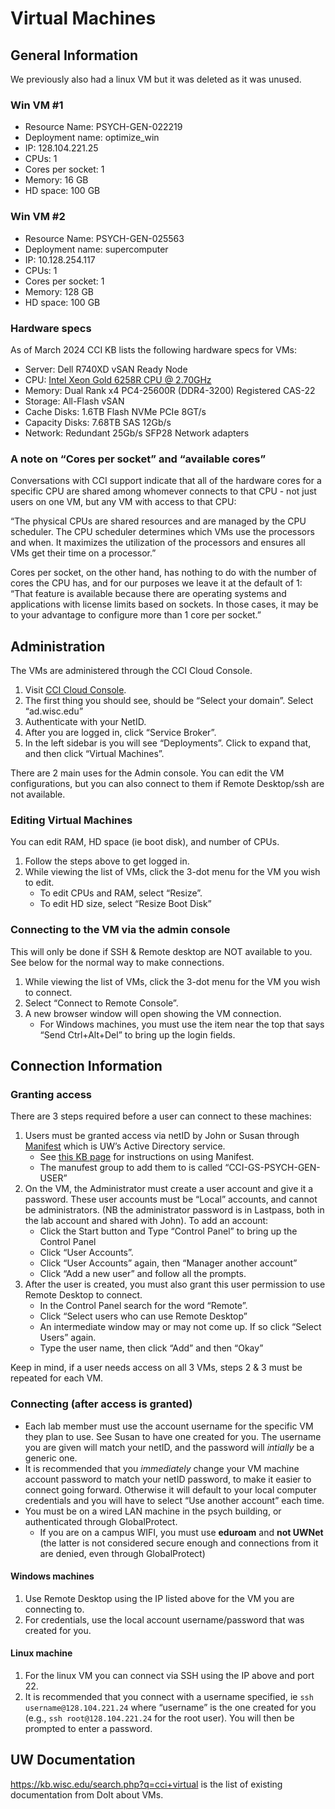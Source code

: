 # Virtual Machines

## General Information

We previously also had a linux VM but it was deleted as it was unused.

### Win VM #1

* Resource Name: PSYCH-GEN-022219
* Deployment name: optimize_win
* IP: 128.104.221.25  
* CPUs: 1
* Cores per socket: 1
* Memory: 16 GB
* HD space: 100 GB

### Win VM #2

* Resource Name: PSYCH-GEN-025563 
* Deployment name: supercomputer
* IP: 10.128.254.117   
* CPUs: 1
* Cores per socket: 1
* Memory: 128 GB
* HD space: 100 GB

### Hardware specs
As of March 2024 CCI KB lists the following hardware specs for VMs:

* Server: Dell R740XD vSAN Ready Node
* CPU: [Intel Xeon Gold 6258R CPU @ 2.70GHz](https://ark.intel.com/content/www/us/en/ark/products/199350/intel-xeon-gold-6258r-processor-38-5m-cache-2-70-ghz.html)
* Memory: Dual Rank x4 PC4-25600R (DDR4-3200) Registered CAS-22
* Storage: All-Flash vSAN
* Cache Disks: 1.6TB Flash NVMe PCIe 8GT/s
* Capacity Disks: 7.68TB SAS 12Gb/s
* Network: Redundant 25Gb/s SFP28 Network adapters


### A note on "Cores per socket" and "available cores"
Conversations with CCI support indicate that all of the hardware cores for a specific CPU are shared among whomever connects to that CPU - not just users on one VM, but any VM with access to that CPU: 

"The physical CPUs are shared resources and are managed by the CPU scheduler. The CPU scheduler determines which VMs use the processors and when. It maximizes the utilization of the processors and ensures all VMs get their time on a processor."

Cores per socket, on the other hand, has nothing to do with the number of cores the CPU has, and for our purposes we leave it at the default of 1: "That feature is available because there are operating systems and applications with license limits based on sockets. In those cases, it may be to your advantage to configure more than 1 core per socket."

## Administration

The VMs are administered through the CCI Cloud Console.

1. Visit [CCI Cloud Console](https://cci-one-vra-01.cci.wisc.edu/csp/gateway/portal/#/consumer). 
2. The first thing you should see, should be "Select your domain". Select "ad.wisc.edu"
2. Authenticate with your NetID.
3. After you are logged in, click "Service Broker". 
4. In the left sidebar is you will see "Deployments". Click to expand that, and then click "Virtual Machines".


There are 2 main uses for the Admin console. You can edit the VM configurations, but you can also connect to them if Remote Desktop/ssh are not available.

### Editing Virtual Machines

You can edit RAM, HD space (ie boot disk), and number of CPUs.

1. Follow the steps above to get logged in.
2. While viewing the list of VMs, click the 3-dot menu for the VM you wish to edit.
   * To edit CPUs and RAM, select "Resize". 
   * To edit HD size, select "Resize Boot Disk"

### Connecting to the VM via the admin console

This will only be done if SSH & Remote desktop are NOT available to you. See below for the normal way to make connections.

1. While viewing the list of VMs, click the 3-dot menu for the VM you wish to connect.
2. Select "Connect to Remote Console".
3. A new browser window will open showing the VM connection. 
   * For Windows machines, you must use the item near the top that says "Send Ctrl+Alt+Del" to bring up the login fields.


## Connection Information

### Granting access

There are 3 steps required before a user can connect to these machines:

1. Users must be granted access via netID by John or Susan through [Manifest](https://manifest.services.wisc.edu) which is UW's Active Directory service. 
   * See [this KB page](https://kb.wisc.edu/25882) for instructions on using Manifest.
   * The manufest group to add them to is called "CCI-GS-PSYCH-GEN-USER"
2. On the VM, the Administrator must create a user account and give it a password. These user accounts must be "Local" accounts, and cannot be administrators. (NB the administrator password is in Lastpass, both in the lab account and shared with John). To add an account:
   * Click the Start button and Type "Control Panel" to bring up the Control Panel
   * Click "User Accounts".
   * Click "User Accounts" again, then "Manager another account"
   * Click  "Add a new user" and follow all the prompts.
3. After the user is created, you must also grant this user permission to use Remote Desktop to connect. 
   * In the Control Panel search for the word "Remote".
   * Click "Select users who can use Remote Desktop"
   * An intermediate window may or may not come up. If so click "Select Users" again.
   * Type the user name, then click "Add" and then "Okay"
   
Keep in mind, if a user needs access on all 3 VMs, steps 2 & 3 must be repeated for each VM.

### Connecting (after access is granted)

* Each lab member must use the account username for the specific VM they plan to use. See Susan to have one created for you. The username you are given will match your netID, and the password will *intially* be a generic one. 
* It is recommended that you *immediately* change your VM machine account password to match your netID password, to make it easier to connect going forward. Otherwise it will default to your local computer credentials and you will have to select "Use another account" each time.
* You must be on a wired LAN machine in the psych building, or authenticated through GlobalProtect. 
   * If you are on a campus WIFI, you must use **eduroam** and **not UWNet** (the latter is not considered secure enough and connections from it are denied, even through GlobalProtect)
   
#### Windows machines
1. Use Remote Desktop using the IP listed above for the VM you are connecting to.
2. For credentials, use the local account username/password that was created for you.

#### Linux machine
1. For the linux VM you can connect via SSH using the IP above and port 22. 
2. It is recommended that you connect with a username specified, ie `ssh username@128.104.221.24` where "username" is the one created for you (e.g., `ssh root@128.104.221.24` for the root user). You will then be prompted to enter a password.

## UW Documentation

<https://kb.wisc.edu/search.php?q=cci+virtual> is the list of existing documentation from DoIt about VMs.

